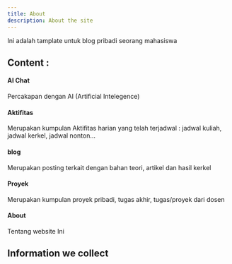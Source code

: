 ```yaml
---
title: About
description: About the site
---
```


Ini adalah tamplate untuk blog pribadi seorang mahasiswa

## Content :

#### AI Chat

Percakapan dengan AI (Artificial Intelegence)

#### Aktifitas

Merupakan kumpulan Aktifitas harian yang telah terjadwal : jadwal kuliah, jadwal kerkel, jadwal nonton...

#### blog

Merupakan posting terkait dengan bahan teori, artikel dan hasil kerkel

#### Proyek

Merupakan kumpulan proyek pribadi, tugas akhir, tugas/proyek dari dosen

#### About

Tentang website Ini

## Information we collect
